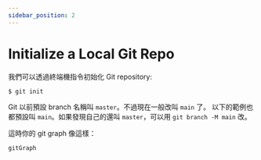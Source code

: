 ```yaml
---
sidebar_position: 2
---
```


# Initialize a Local Git Repo

我們可以透過終端機指令初始化 Git repository:

```bash
$ git init
```

Git 以前預設 branch 名稱叫 `master`。不過現在一般改叫 `main` 了。
以下的範例也都預設叫 `main`。如果發現自己的還叫 `master`，可以用 `git branch -M main` 改。

這時你的 git graph 像這樣：

```mermaid
gitGraph
```
